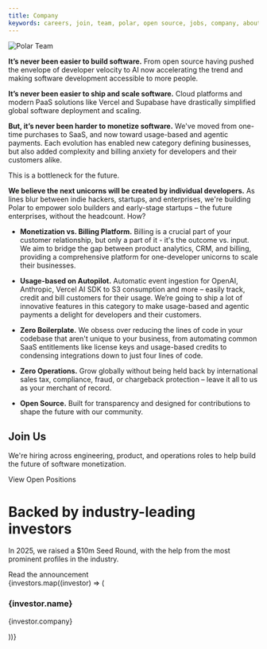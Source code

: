 ```yaml
---
title: Company
keywords: careers, join, team, polar, open source, jobs, company, about, polar, polar.sh
---
```



<Image
  src="/assets/landing/company/polar.jpg"
  alt="Polar Team"
  width={1920}
  height={1080}
/>

<InnerWrapper>

**It’s never been easier to build software.** From open source having pushed the envelope of developer velocity to AI now accelerating the trend and making software development accessible to more people.

**It’s never been easier to ship and scale software.** Cloud platforms and modern PaaS solutions like Vercel and Supabase have drastically simplified global software deployment and scaling.

**But, it’s never been harder to monetize software.** We've moved from one-time purchases to SaaS, and now toward usage-based and agentic payments. Each evolution has enabled new category defining businesses, but also added complexity and billing anxiety for developers and their customers alike.

This is a bottleneck for the future.

**We believe the next unicorns will be created by individual developers.** As lines blur between indie hackers, startups, and enterprises, we're building Polar to empower solo builders and early-stage startups – the future enterprises, without the headcount. How?

- **Monetization vs. Billing Platform.** Billing is a crucial part of your customer relationship, but only a part of it - it's the outcome vs. input. We aim to bridge the gap between product analytics, CRM, and billing, providing a comprehensive platform for one-developer unicorns to scale their businesses.

- **Usage-based on Autopilot.** Automatic event ingestion for OpenAI, Anthropic, Vercel AI SDK to S3 consumption and more – easily track, credit and bill customers for their usage. We’re going to ship a lot of innovative features in this category to make usage-based and agentic payments a delight for developers and their customers.

- **Zero Boilerplate.** We obsess over reducing the lines of code in your codebase that aren't unique to your business, from automating common SaaS entitlements like license keys and usage-based credits to condensing integrations down to just four lines of code.

- **Zero Operations.** Grow globally without being held back by international sales tax, compliance, fraud, or chargeback protection – leave it all to us as your merchant of record.

- **Open Source.** Built for transparency and designed for contributions to shape the future with our community.

</InnerWrapper>

<div className="flex flex-col not-prose divide-y divide-gray-300 dark:divide-polar-700 border-t border-gray-300 dark:border-polar-700 mt-12 lg:mt-24">
<div className="grid lg:grid-cols-2 grid-cols-1 gap-12 py-12 lg:py-24">
<h2 className="text-5xl !leading-tight">Join Us</h2>
<div className='flex flex-col gap-4'>
<p>We're hiring across engineering, product, and operations roles to help build the future of software monetization.</p>
<Link
  href="/careers"
  className="w-fit border-b border-black pb-0.5 !text-black dark:border-white dark:!text-white"
  prefetch
>
  <span>View Open Positions</span>
  <ArrowOutwardOutlined className="ml-2" fontSize="inherit" />
</Link>
</div>
</div>

<div className="grid grid-cols-1 gap-12 py-12 lg:grid-cols-4 lg:py-24">
  <div className="flex flex-col gap-8 lg:col-span-2">
    <h1 className="text-5xl !leading-tight">
      Backed by industry-leading investors
    </h1>
    <p className="text-lg">
      In 2025, we raised a $10m Seed Round, with the help from the most
      prominent profiles in the industry.
    </p>
    <Link
      href="/blog/polar-seed-announcement"
      className="flex w-fit flex-row items-center border-b border-black pb-0.5 !text-black dark:border-white dark:!text-white"
      target="_blank"
      prefetch
    >
      <span>Read the announcement</span>
      <ArrowOutwardOutlined className="ml-2" fontSize="inherit" />
    </Link>
  </div>
  <Link
    href="https://accel.com"
    className="flex min-h-96 flex-col items-center justify-center gap-4 bg-white lg:col-span-2 dark:bg-black"
    target="_blank"
  >
    <Accel width={200} />
  </Link>
</div>

<div className="grid grid-cols-2 gap-6 lg:gap-12 py-12 lg:grid-cols-4 lg:py-24">
  {investors.map((investor) => (
    <div key={investor.name} className="flex flex-col">
      <h3>{investor.name}</h3>
      <p className='text-gray-500 dark:text-polar-500'>{investor.company}</p>
    </div>
  ))}
</div>
</div>
